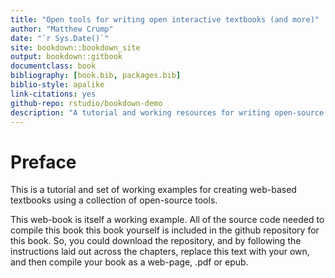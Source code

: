 ```yaml
--- 
title: "Open tools for writing open interactive textbooks (and more)"
author: "Matthew Crump"
date: "`r Sys.Date()`"
site: bookdown::bookdown_site
output: bookdown::gitbook
documentclass: book
bibliography: [book.bib, packages.bib]
biblio-style: apalike
link-citations: yes
github-repo: rstudio/bookdown-demo
description: "A tutorial and working resources for writing open-source textbooks using open-source tools"
---
```


# Preface {-}

This is a tutorial and set of working examples for creating web-based textbooks using a collection of open-source tools.

This web-book is itself a working example. All of the source code needed to compile this book this book yourself is included in the github repository for this book. So, you could download the repository, and by following the instructions laid out across the chapters, replace this text with your own, and then compile your book as a web-page, .pdf or epub.




